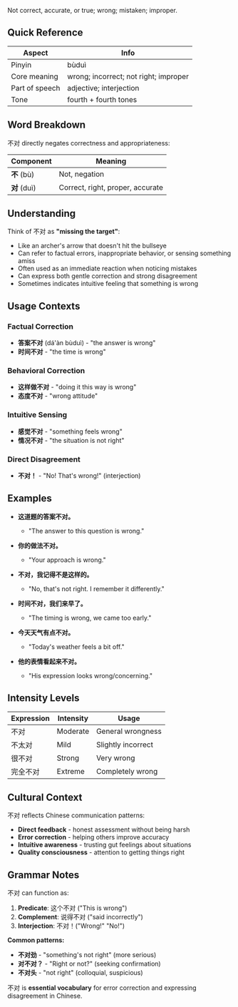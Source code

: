 Not correct, accurate, or true; wrong; mistaken; improper.

## Quick Reference

| Aspect         | Info                                      |
| -------------- | ----------------------------------------- |
| Pinyin         | bùduì                                     |
| Core meaning   | wrong; incorrect; not right; improper    |
| Part of speech | adjective; interjection                   |
| Tone           | fourth + fourth tones                     |

## Word Breakdown

不对 directly negates correctness and appropriateness:

| Component     | Meaning                                        |
| ------------- | ---------------------------------------------- |
| **不** (bù)   | Not, negation                                  |
| **对** (duì)  | Correct, right, proper, accurate              |

## Understanding

Think of 不对 as **"missing the target"**:

- Like an archer's arrow that doesn't hit the bullseye
- Can refer to factual errors, inappropriate behavior, or sensing something amiss
- Often used as an immediate reaction when noticing mistakes
- Can express both gentle correction and strong disagreement
- Sometimes indicates intuitive feeling that something is wrong

## Usage Contexts

### **Factual Correction**
- **答案不对** (dá'àn bùduì) - "the answer is wrong"
- **时间不对** - "the time is wrong"

### **Behavioral Correction**
- **这样做不对** - "doing it this way is wrong"
- **态度不对** - "wrong attitude"

### **Intuitive Sensing**
- **感觉不对** - "something feels wrong"
- **情况不对** - "the situation is not right"

### **Direct Disagreement**
- **不对！** - "No! That's wrong!" (interjection)

## Examples

- **这道题的答案不对。**
  - "The answer to this question is wrong."

- **你的做法不对。**
  - "Your approach is wrong."

- **不对，我记得不是这样的。**
  - "No, that's not right. I remember it differently."

- **时间不对，我们来早了。**
  - "The timing is wrong, we came too early."

- **今天天气有点不对。**
  - "Today's weather feels a bit off."

- **他的表情看起来不对。**
  - "His expression looks wrong/concerning."

## Intensity Levels

| Expression | Intensity | Usage                    |
| ---------- | --------- | ------------------------ |
| 不对       | Moderate  | General wrongness        |
| 不太对     | Mild      | Slightly incorrect       |
| 很不对     | Strong    | Very wrong               |
| 完全不对   | Extreme   | Completely wrong         |

## Cultural Context

不对 reflects Chinese communication patterns:

- **Direct feedback** - honest assessment without being harsh
- **Error correction** - helping others improve accuracy
- **Intuitive awareness** - trusting gut feelings about situations
- **Quality consciousness** - attention to getting things right

## Grammar Notes

不对 can function as:

1. **Predicate**: 这个不对 ("This is wrong")
2. **Complement**: 说得不对 ("said incorrectly")
3. **Interjection**: 不对！("Wrong!" "No!")

**Common patterns:**
- **不对劲** - "something's not right" (more serious)
- **对不对？** - "Right or not?" (seeking confirmation)
- **不对头** - "not right" (colloquial, suspicious)

不对 is **essential vocabulary** for error correction and expressing disagreement in Chinese.
